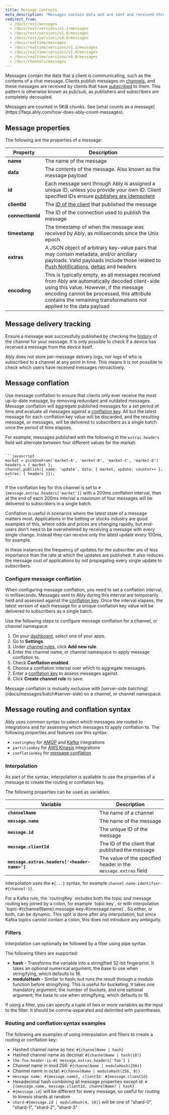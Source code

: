 ```yaml
---
title: Message concepts
meta_description: "Messages contain data and are sent and received through channels."
redirect_from:
  - /docs/rest/messages
  - /docs/rest/versions/v1.1/messages
  - /docs/rest/versions/v1.0/messages
  - /docs/rest/versions/v0.8/messages
  - /docs/realtime/messages
  - /docs/realtime/versions/v1.1/messages
  - /docs/realtime/versions/v1.0/messages
  - /docs/realtime/versions/v0.8/messages
  - /docs/channels/messages
---
```


Messages contain the data that a client is communicating, such as the contents of a chat message. Clients publish messages on [channels](/docs/channels), and these messages are received by clients that have [subscribed](/docs/pub-sub#subscribe) to them. This pattern is otherwise known as pub/sub, as publishers and subscribers are completely decoupled.

<Aside type="note">
Messages are counted in 5KiB chunks. See [what counts as a message](https://faqs.ably.com/how-does-ably-count-messages).
</Aside>

## Message properties <a id="properties"/>

The following are the properties of a message:

| Property | Description |
|----------|-------------|
| **name** | The name of the message |
| **data** | The contents of the message. Also known as the message payload |
| **id** | Each message sent through Ably is assigned a unique ID, unless you provide your own ID. Client specified IDs ensure [publishes are idempotent](/docs/pub-sub/advanced#idempotency) |
| **clientId** | The [ID of the client](/docs/auth/identified-clients) that published the message |
| **connectionId** | The ID of the connection used to publish the message |
| **timestamp** | The timestamp of when the message was received by Ably, as milliseconds since the Unix epoch |
| **extras** | A JSON object of arbitrary key-value pairs that may contain metadata, and/or ancillary payloads. Valid payloads include those related to [Push Notifications](/docs/push), [deltas](/docs/channels/options/deltas) and headers |
| **encoding** | This is typically empty, as all messages received from Ably are automatically decoded client-side using this value. However, if the message encoding cannot be processed, this attribute contains the remaining transformations not applied to the data payload |

## Message delivery tracking <a id="delivery-tracking"/>

Ensure a message was successfully published by checking the [history](/docs/storage-history/history) of the channel for your message. It is only possible to check if a device has received a message from the device itself.

Ably does not store per-message delivery logs, nor logs of who is subscribed to a channel at any point in time. This means it is not possible to check which users have received messages retroactively.

## Message conflation <a id="conflation"/>

Use message conflation to ensure that clients only ever receive the most up-to-date message, by removing redundant and outdated messages. Message conflation will aggregate published messages for a set period of time and evaluate all messages against a [conflation key](#routing). All but the latest message for each conflation key value will be discarded, and the resulting message, or messages, will be delivered to subscribers as a single batch once the period of time elapses.

For example, messages published with the following in the `extras.headers` field will alternate between four different values for the market:

<Code>
```javascript
market = pickOneFrom('market-A', 'market-B', 'market-C', 'market-D')
headers = { market };
channel.publish({ name: 'update', data: { market, update: counter++ }, extras: { headers }});
```
</Code>

If the conflation key for this channel is set to `#{message.extras.headers['market']}` with a 200ms conflation interval, then at the end of each 200ms interval a maximum of four messages will be delivered to subscribers in a single batch.

Conflation is useful in scenarios where the latest state of a message matters most. Applications in the betting or stocks industry are good examples of this, where odds and prices are changing rapidly, but end-users don't need to be overwhelmed by receiving a message with every single change. Instead they can receive only the latest update every 100ms, for example.

In these instances the frequency of updates for the subscriber are of less importance than the rate at which the updates are published. It also reduces the message cost of applications by not propagating every single update to subscribers.

### Configure message conflation <a id="configure-conflation"/>

When configuring message conflation, you need to set a conflation interval, in milliseconds. Messages sent to Ably during this interval are temporarily held and assessed against the [conflation key](#routing). Once the interval elapses, the latest version of each message for a unique conflation key value will be delivered to subscribers as a single batch.

Use the following steps to configure message conflation for a channel, or channel namespace:

1. On your [dashboard](https://ably.com/accounts/any), select one of your apps.
2. Go to **Settings**.
3. Under [channel rules](/docs/channels#rules), click **Add new rule**.
4. Enter the channel name, or channel namespace to apply message conflation to.
5. Check **Conflation enabled**.
6. Choose a conflation interval over which to aggregate messages.
7. Enter a [conflation key](#routing) to assess messages against.
8. Click **Create channel rule** to save.

<Aside data-type="note">
Message conflation is mutually exclusive with [server-side batching](/docs/messages/batch#server-side) on a channel, or channel namespace.
</Aside>

## Message routing and conflation syntax <a id="routing"/>

Ably uses common syntax to select which messages are routed to integrations and for assessing which messages to apply conflation to. The following properties and features use this syntax:

* `routingKey` for [AMQP](/docs/platform/integrations/streaming/amqp) and [Kafka](/docs/platform/integrations/streaming/kafka) integrations
* `partitionKey` for [AWS Kinesis](/docs/platform/integrations/streaming/kinesis) integrations
* `conflationKey` for [message conflation](#conflation)

### Interpolation <a id="interpolation"/>

As part of the syntax, interpolation is available to use the properties of a message to create the routing or conflation key.

The following properties can be used as variables:

| Variable | Description |
|----------|-------------|
| **`channelName`** | The name of a channel |
| **`message.name`** | The name of the message |
| **`message.id`** | The unique ID of the message |
| **`message.clientId`** | The ID of the client that published the message |
| **`message.extras.headers['<header-name>']`** | The value of the specified header in the `message.extras` field |

Interpolation uses the `#{...}` syntax, for example `channel-name-identifier-#{channel-1}`.

<Aside data-type="note">
For a Kafka rule, the `routingKey` includes both the topic and message routing key joined by a colon, for example `topic:key`, or with interpolation `topic-#{channelName}:message-key-#{message.name}`. So either, or both, can be dynamic. This split is done after any interpolation, but since Kafka topics cannot contain a colon, this does not introduce any ambiguity.
</Aside>

### Filters <a id="filters"/>

Interpolation can optionally be followed by a filter using pipe syntax.

The following filters are supported:

- **hash** - Transforms the variable into a stringified 32-bit fingerprint. It takes an optional numerical argument, the base to use when stringifying, which defaults to 16.
- **moduloHash** - Similar to hash, but runs the result through a modulo function before stringifying. This is useful for bucketing. It takes one mandatory argument; the number of buckets, and one optional argument; the base to use when stringifying, which defaults to 16.

If using a filter, you can specify a tuple of two or more variables as the input to the filter. It should be comma-separated and delimited with parentheses.

### Routing and conflation syntax examples <a id="examples"/>

The following are examples of using interpolation and filters to create a routing or conflation key:

* Hashed channel name as hex: `#{channelName | hash}`
* Hashed channel name as decimal: `#{channelName | hash(10)}`
* `the-foo-header-is-#{ message.extras.headers['foo'] }`
* Channel name in mod 256: `#{channelName | moduloHash(256)}`
* Channel name in octal: `#{channelName | moduloHash(256, 8)}`
* `message name: #{message.name}, clientId: #{message.clientId}`
* Hexadecimal hash combining all message properties except id: `#{(message.name, message.clientId, channelName) | hash}`
* `#{message.id}` will be different for every message, so useful for routing to kinesis shards at random
* `shard-#{message.id | moduloHash(4, 10)}` will be one of "shard-0", "shard-1", "shard-2", "shard-3"
